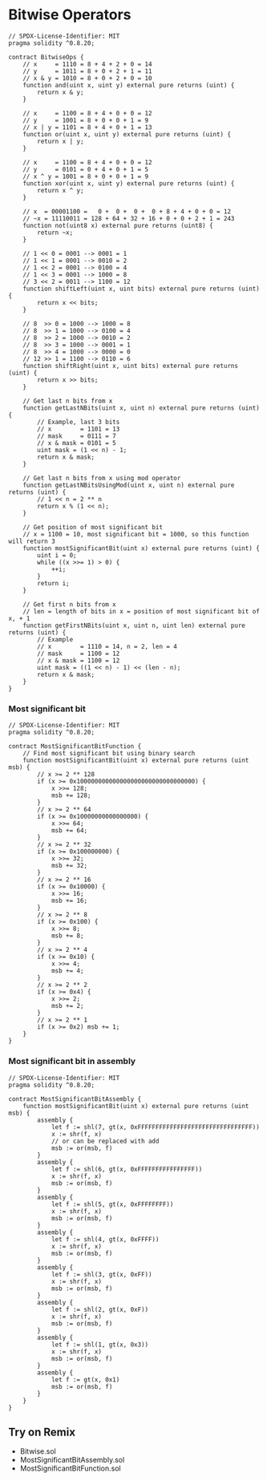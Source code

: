 # Bitwise Operators

```solidity filename="Bitwise.sol" {2} copy
// SPDX-License-Identifier: MIT
pragma solidity ^0.8.20;

contract BitwiseOps {
    // x     = 1110 = 8 + 4 + 2 + 0 = 14
    // y     = 1011 = 8 + 0 + 2 + 1 = 11
    // x & y = 1010 = 8 + 0 + 2 + 0 = 10
    function and(uint x, uint y) external pure returns (uint) {
        return x & y;
    }

    // x     = 1100 = 8 + 4 + 0 + 0 = 12
    // y     = 1001 = 8 + 0 + 0 + 1 = 9
    // x | y = 1101 = 8 + 4 + 0 + 1 = 13
    function or(uint x, uint y) external pure returns (uint) {
        return x | y;
    }

    // x     = 1100 = 8 + 4 + 0 + 0 = 12
    // y     = 0101 = 0 + 4 + 0 + 1 = 5
    // x ^ y = 1001 = 8 + 0 + 0 + 1 = 9
    function xor(uint x, uint y) external pure returns (uint) {
        return x ^ y;
    }

    // x  = 00001100 =   0 +  0 +  0 +  0 + 8 + 4 + 0 + 0 = 12
    // ~x = 11110011 = 128 + 64 + 32 + 16 + 0 + 0 + 2 + 1 = 243
    function not(uint8 x) external pure returns (uint8) {
        return ~x;
    }

    // 1 << 0 = 0001 --> 0001 = 1
    // 1 << 1 = 0001 --> 0010 = 2
    // 1 << 2 = 0001 --> 0100 = 4
    // 1 << 3 = 0001 --> 1000 = 8
    // 3 << 2 = 0011 --> 1100 = 12
    function shiftLeft(uint x, uint bits) external pure returns (uint) {
        return x << bits;
    }

    // 8  >> 0 = 1000 --> 1000 = 8
    // 8  >> 1 = 1000 --> 0100 = 4
    // 8  >> 2 = 1000 --> 0010 = 2
    // 8  >> 3 = 1000 --> 0001 = 1
    // 8  >> 4 = 1000 --> 0000 = 0
    // 12 >> 1 = 1100 --> 0110 = 6
    function shiftRight(uint x, uint bits) external pure returns (uint) {
        return x >> bits;
    }

    // Get last n bits from x
    function getLastNBits(uint x, uint n) external pure returns (uint) {
        // Example, last 3 bits
        // x        = 1101 = 13
        // mask     = 0111 = 7
        // x & mask = 0101 = 5
        uint mask = (1 << n) - 1;
        return x & mask;
    }

    // Get last n bits from x using mod operator
    function getLastNBitsUsingMod(uint x, uint n) external pure returns (uint) {
        // 1 << n = 2 ** n
        return x % (1 << n);
    }

    // Get position of most significant bit
    // x = 1100 = 10, most significant bit = 1000, so this function will return 3
    function mostSignificantBit(uint x) external pure returns (uint) {
        uint i = 0;
        while ((x >>= 1) > 0) {
            ++i;
        }
        return i;
    }

    // Get first n bits from x
    // len = length of bits in x = position of most significant bit of x, + 1
    function getFirstNBits(uint x, uint n, uint len) external pure returns (uint) {
        // Example
        // x        = 1110 = 14, n = 2, len = 4
        // mask     = 1100 = 12
        // x & mask = 1100 = 12
        uint mask = ((1 << n) - 1) << (len - n);
        return x & mask;
    }
}
```

### Most significant bit


```solidity filename="MostSignificantBitAssembly.sol" {2} copy
// SPDX-License-Identifier: MIT
pragma solidity ^0.8.20;

contract MostSignificantBitFunction {
    // Find most significant bit using binary search
    function mostSignificantBit(uint x) external pure returns (uint msb) {
        // x >= 2 ** 128
        if (x >= 0x100000000000000000000000000000000) {
            x >>= 128;
            msb += 128;
        }
        // x >= 2 ** 64
        if (x >= 0x10000000000000000) {
            x >>= 64;
            msb += 64;
        }
        // x >= 2 ** 32
        if (x >= 0x100000000) {
            x >>= 32;
            msb += 32;
        }
        // x >= 2 ** 16
        if (x >= 0x10000) {
            x >>= 16;
            msb += 16;
        }
        // x >= 2 ** 8
        if (x >= 0x100) {
            x >>= 8;
            msb += 8;
        }
        // x >= 2 ** 4
        if (x >= 0x10) {
            x >>= 4;
            msb += 4;
        }
        // x >= 2 ** 2
        if (x >= 0x4) {
            x >>= 2;
            msb += 2;
        }
        // x >= 2 ** 1
        if (x >= 0x2) msb += 1;
    }
}
```

### Most significant bit in assembly

```solidity filename="MostSignificantBitFunction.sol" {2} copy
// SPDX-License-Identifier: MIT
pragma solidity ^0.8.20;

contract MostSignificantBitAssembly {
    function mostSignificantBit(uint x) external pure returns (uint msb) {
        assembly {
            let f := shl(7, gt(x, 0xFFFFFFFFFFFFFFFFFFFFFFFFFFFFFFFF))
            x := shr(f, x)
            // or can be replaced with add
            msb := or(msb, f)
        }
        assembly {
            let f := shl(6, gt(x, 0xFFFFFFFFFFFFFFFF))
            x := shr(f, x)
            msb := or(msb, f)
        }
        assembly {
            let f := shl(5, gt(x, 0xFFFFFFFF))
            x := shr(f, x)
            msb := or(msb, f)
        }
        assembly {
            let f := shl(4, gt(x, 0xFFFF))
            x := shr(f, x)
            msb := or(msb, f)
        }
        assembly {
            let f := shl(3, gt(x, 0xFF))
            x := shr(f, x)
            msb := or(msb, f)
        }
        assembly {
            let f := shl(2, gt(x, 0xF))
            x := shr(f, x)
            msb := or(msb, f)
        }
        assembly {
            let f := shl(1, gt(x, 0x3))
            x := shr(f, x)
            msb := or(msb, f)
        }
        assembly {
            let f := gt(x, 0x1)
            msb := or(msb, f)
        }
    }
}
```

## Try on Remix
- Bitwise.sol
- MostSignificantBitAssembly.sol
- MostSignificantBitFunction.sol